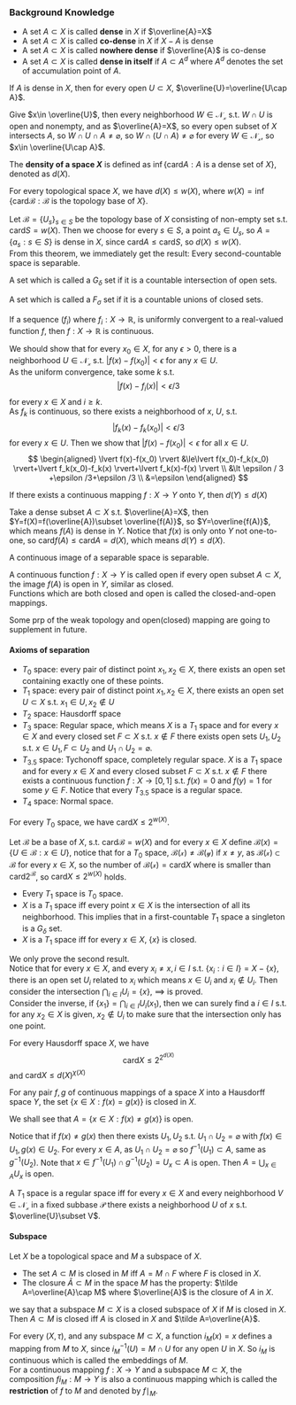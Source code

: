 ### Background Knowledge

::: {.definition  name=""}

-   A set $A\subset X$ is called  **dense** in $X$ if $\overline{A}=X$ 
-   A set $A\subset X$ is called **co-dense** in  $X$ if $X-A$ is dense
-   A set $A\subset X$ is called **nowhere dense** if $\overline{A}$ is co-dense
-   A set $A\subset X$ is called **dense in itself** if $A\subset A^{d}$ where $A^{d}$ denotes the set of accumulation point of  $A$.

:::

::: {.proposition  name=""}

If $A$ is dense in $X$, then for every open $U\subset X$, $\overline{U}=\overline{U\cap A}$.

:::

::: {.proof}

Give $x\in \overline{U}$, then every neighborhood $W\in \mathcal{N_x}$ s.t. $W\cap U$ is open and nonempty, and as  $\overline{A}=X$, so every open subset of $X$ intersects $A$, so $W\cap U\cap A\neq \varnothing$, so  $W\cap (U\cap A)\neq \varnothing$ for every $W\in \mathcal{N_x}$, so $x\in \overline{U\cap A}$.

:::


::: {.definition  name="density"}

The **density of a space $X$** is defined as $\inf\{\mathop{\text{card}}A:A\mathop{\text{ is a dense set of }}X\}$, denoted as $d(X)$.  

:::

::: {.theorem  name=""}

For every topological space $X$, we have $d(X)\le w(X)$, where $w(X)=\inf\{\mathop{\text{card}}\mathcal{B}:\mathcal{B}\mathop{\text{ is the topology base of }}X\}$.

:::

::: {.proof}

Let $\mathcal{B}=\{U_s\}_{s \in S}$ be the topology base of $X$ consisting of non-empty set s.t. $\mathop{\text{card}}S=w(X)$. Then we choose for every $s \in S$, a point $a_s \in U_s$, so $A=\{a_s:s \in S\}$ is dense in $X$, since $\mathop{\text{card}}A\le \mathop{\text{card}}S$, so $d(X)\le w(X)$.  
From this theorem, we immediately get the result: Every second-countable space is separable.

:::

::: {.definition  name="$G_\delta$ and $F_\sigma$"}

A set which is called a $G_\delta$ set if it is a countable intersection of open sets.

A set which is called a $F_\sigma$ set if it is a countable unions of closed sets.

:::

::: {.theorem  name=""}

If a sequence $(f_{i})$ where $f_{i}:X\to \mathbb{R}$, is uniformly convergent to a real-valued function $f$, then  $f:X\to \mathbb{R}$ is continuous.

:::

::: {.proof}

We should show that for every  $x_0\in X$, for any $\epsilon\gt 0$, there is a neighborhood $U\in \mathcal{N_x}$ s.t. $\lvert f(x)-f(x_0) \rvert\lt \epsilon$ for any $x\in U$.  
As the uniform convergence, take some $k$ s.t. 
$$ 
\lvert f(x)-f_{i}(x) \rvert \lt \epsilon /3
$$
for every $x\in X$ and $i \ge k$.  
As $f_k$ is continuous, so there exists a neighborhood of  $x$,  $U$, s.t. 
$$ 
\lvert f_k(x)-f_k(x_0) \rvert \lt \epsilon /3
$$
for every $x\in U$. Then we show that $\lvert f(x)-f(x_0) \rvert\lt \epsilon$ for all $x\in U$.
$$ 
\begin{aligned}
    \lvert f(x)-f(x_0) \rvert &\le\lvert f(x_0)-f_k(x_0) \rvert+\lvert f_k(x_0)-f_k(x) \rvert+\lvert f_k(x)-f(x) \rvert \\ 
    &\lt \epsilon / 3 +\epsilon /3+\epsilon /3 \\
    &=\epsilon
\end{aligned}
$$

:::

::: {.theorem  name=""}

If there exists a continuous mapping $f:X\to Y$ onto $Y$, then $d(Y)\le d(X)$

:::

::: {.proof}

Take a dense subset  $A \subset X$ s.t. $\overline{A}=X$, then $Y=f(X)=f(\overline{A})\subset \overline{f(A)}$, so $Y=\overline{f(A)}$, which means $f(A)$ is dense in $Y$. Notice that $f(x)$ is only onto $Y$ not one-to-one, so $\mathop{\text{card}}f(A)\le \mathop{\text{card}}A=d(X)$, which means $d(Y)\le d(X)$.

:::

::: {.corollary  name=""}

A continuous image of a separable space is separable.

:::

::: {.definition  name=""}

A continuous function $f:X\to Y$ is called open if every open subset  $A\subset X$, the image $f(A)$ is open in $Y$, similar as closed.  
Functions which are both closed and open is called the closed-and-open mappings.

:::

Some prp of the weak topology and open(closed) mapping are going to supplement in future.


#### Axioms of separation

-   $T_0$ space: every pair of distinct point $x_1,x_2\in X$, there exists an open set containing exactly one of these points.
-   $T_1$ space: every pair of distinct point $x_1,x_2\in X$, there exists an open set $U\subset X$ s.t. $x_1\in U,x_2 \notin U$
-   $T_2$ space: Hausdorff space
-   $T_3$ space: Regular space, which means $X$ is a $T_1$ space and for every $x\in X$ and every closed set $F\subset X$ s.t. $x \notin F$ there exists open sets $U_1,U_2$ s.t. $x\in U_1,F\subset U_2$ and $U_1\cap U_2=\varnothing$.
-   $T_{3.5}$ space: Tychonoff space, completely regular space. $X$ is a $T_1$ space and for every $x\in X$ and every closed subset $F\subset X$ s.t. $x\notin F$ there exists a continuous function $f:X\to [0,1]$ s.t. $f(x)=0$ and $f(y)=1$ for some $y\in F$. Notice that every $T_{3.5}$ space is a regular space.
-   $T_4$ space: Normal space.


::: {.theorem  name=""}

For every  $T_{0}$ space, we have $\mathop{\text{card}}X \le 2^{w(X)}$.

:::

::: {.proof}

Let $\mathcal{B}$ be a base of $X$, s.t. $\mathop{\text{card}}\mathcal{B}=w(X)$ and for every $x\in X$ define $\mathcal{B}(x)=\{U\in \mathcal{B}:x\in U\}$, notice that for a $T_{0}$ space, $\mathcal{B(x)\neq B(y)}$ if $x\neq y$, as $\mathcal{B(x)}\subset \mathcal{B}$ for every $x\in X$, so the number of $\mathcal{B(x)}=\mathop{\text{card}}X$ where is smaller than $\mathop{\text{card}}2^{\mathcal{B}}$, so $\mathop{\text{card}}X\le 2^{w(X)}$ holds.

:::

::: {.proposition  name=""}

-   Every $T_{1}$ space is $T_{0}$ space.
-   $X$ is a $T_{1}$ space iff every point $x\in X$ is the intersection of all its neighborhood. This implies that in a first-countable $T_{1}$ space a singleton is a $G_\delta$ set.
-   $X$ is a $T_{1}$ space iff for every $x\in X$, $\{x\}$ is closed.

:::

::: {.proof}

We only prove the second result.  
Notice that for every $x\in X$, and every $x_{i}\neq x,i\in I$ s.t. $\{x_{i}:i\in I\}=X-\{x\}$, there is an open set $U_{i}$ related to $x_{i}$ which means $x\in U_{i}$ and $x_{i}\notin U_{i}$. Then consider the intersection $\bigcap_{i \in  I} U_{i}=\{x\}$, $\implies$ is proved.  
Consider the inverse, if $\{x_1\}=\bigcap_{i \in  I} U_{i}(x_1)$, then we can surely find a $i\in I$ s.t. for any $x_2\in X$ is given, $x_2\notin U_{i}$ to make sure that the intersection only has one point.

:::

::: {.theorem  name=""}

For every Hausdorff space $X$, we have 
$$ 
\mathop{\text{card}}X \le 2^{2^{d(X)}}
$$
and $\mathop{\text{card}}X \le d(X)^{\chi(X)}$

:::

::: {.theorem  name=""}

For any pair $f,g$ of continuous mappings of a space $X$ into a Hausdorff space $Y$, the set $\left\{ x\in X:f\left(x\right)=g\left(x\right) \right\}$ is closed in $X$.

:::

::: {.proof}

We shall see that $A=\left\{ x\in X:f\left(x\right)\neq g\left(x\right) \right\}$ is open.

Notice that if $f\left(x\right)\neq g\left(x\right)$ then there exists $U_1,U_2$ s.t. $U_1\cap U_2=\varnothing$ with $f\left(x\right)\in U_1,g\left(x\right)\in U_2$. For every $x\in A$, as $U_1\cap U_2=\varnothing$ so $f^{-1}\left(U_1\right)\subset A$, same as $g^{-1}\left(U_2\right)$. Note that $x\in f^{-1}\left(U_1\right)\cap g ^{-1}\left(U_2\right)=U_x\subset A$ is open. Then $A=\bigcup_{x\in A} U_x$ is open.

:::

::: {.theorem  name=""}

A $T_{1}$ space is a regular space iff for every $x\in X$ and every neighborhood $V\in \mathcal{N_x}$ in a fixed subbase $\mathcal{P}$ there exists a neighborhood $U$ of $x$ s.t. $\overline{U}\subset V$.

:::


#### Subspace
::: {.proposition  name=""}

Let $X$ be a topological space and $M$ a subspace of $X$.

-   The set $A\subset M$ is closed in $M$ iff $A=M\cap F$ where $F$ is closed in $X$.
-   The closure $\tilde A\subset M$ in the space $M$ has the property: $\tilde A=\overline{A}\cap M$ where  $\overline{A}$ is the closure of $A$ in $X$.

:::

we say that a subspace $M\subset X$ is a closed subspace of $X$ if $M$ is closed in $X$. Then $A\subset M$ is closed iff $A$ is closed in $X$ and $\tilde A=\overline{A}$.

::: {.definition  name="embedding"}

For every $(X,\tau_{})$, and any subspace $M\subset X$, a function $i_M(x)=x$ defines a mapping from $M$ to $X$, since $i^{-1}_M(U)=M\cap U$ for any open $U$ in $X$. So $i_M$ is continuous which is called the embeddings of $M$.  
For a continuous mapping $f:X\to Y$ and a subspace $M\subset X$, the composition $fi_M:M\to Y$ is also a continuous mapping which is called the **restriction** of $f$ to $M$ and denoted by $f\mid_M$.  

:::




























